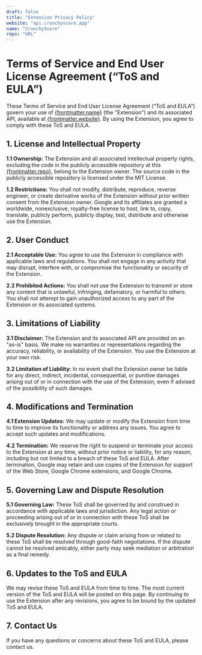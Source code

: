 ```yaml
---
draft: false
title: "Extension Privacy Policy"
website: "api.crunchyscore.app"
name: "CrunchyScore"
repo: "URL"
---
```


# Terms of Service and End User License Agreement (“ToS and EULA”)

These Terms of Service and End User License Agreement (“ToS and EULA”) govern your use of [{frontmatter.name}](https://chrome.google.com/webstore/detail/crunchyscore/coiidbjimmeojgdkclafjccnhgenmmbi/) (the "Extension") and its associated API, available at [{frontmatter.website}](https://api.crunchyscore.app/api). By using the Extension, you agree to comply with these ToS and EULA.

## 1. License and Intellectual Property

**1.1 Ownership:** The Extension and all associated intellectual property rights, excluding the code in the publicly accessible repository at this [{frontmatter.repo}](https://gitlab.com/befabri/crunchyscore-extension/), belong to the Extension owner. The source code in the publicly accessible repository is licensed under the MIT License.

**1.2 Restrictions:** You shall not modify, distribute, reproduce, reverse engineer, or create derivative works of the Extension without prior written consent from the Extension owner. Google and its affiliates are granted a worldwide, nonexclusive, royalty-free license to host, link to, copy, translate, publicly perform, publicly display, test, distribute and otherwise use the Extension.

## 2. User Conduct

**2.1 Acceptable Use:** You agree to use the Extension in compliance with applicable laws and regulations. You shall not engage in any activity that may disrupt, interfere with, or compromise the functionality or security of the Extension.

**2.2 Prohibited Actions:** You shall not use the Extension to transmit or store any content that is unlawful, infringing, defamatory, or harmful to others. You shall not attempt to gain unauthorized access to any part of the Extension or its associated systems.

## 3. Limitations of Liability

**3.1 Disclaimer:** The Extension and its associated API are provided on an "as-is" basis. We make no warranties or representations regarding the accuracy, reliability, or availability of the Extension. You use the Extension at your own risk.

**3.2 Limitation of Liability:** In no event shall the Extension owner be liable for any direct, indirect, incidental, consequential, or punitive damages arising out of or in connection with the use of the Extension, even if advised of the possibility of such damages.

## 4. Modifications and Termination

**4.1 Extension Updates:** We may update or modify the Extension from time to time to improve its functionality or address any issues. You agree to accept such updates and modifications.

**4.2 Termination:** We reserve the right to suspend or terminate your access to the Extension at any time, without prior notice or liability, for any reason, including but not limited to a breach of these ToS and EULA. After termination, Google may retain and use copies of the Extension for support of the Web Store, Google Chrome extensions, and Google Chrome.

## 5. Governing Law and Dispute Resolution

**5.1 Governing Law:** These ToS shall be governed by and construed in accordance with applicable laws and jurisdiction. Any legal action or proceeding arising out of or in connection with these ToS shall be exclusively brought in the appropriate courts.

**5.2 Dispute Resolution:** Any dispute or claim arising from or related to these ToS shall be resolved through good-faith negotiations. If the dispute cannot be resolved amicably, either party may seek mediation or arbitration as a final remedy.

## 6. Updates to the ToS and EULA

We may revise these ToS and EULA from time to time. The most current version of the ToS and EULA will be posted on this page. By continuing to use the Extension after any revisions, you agree to be bound by the updated ToS and EULA.

## 7. Contact Us

If you have any questions or concerns about these ToS and EULA, please contact us.
